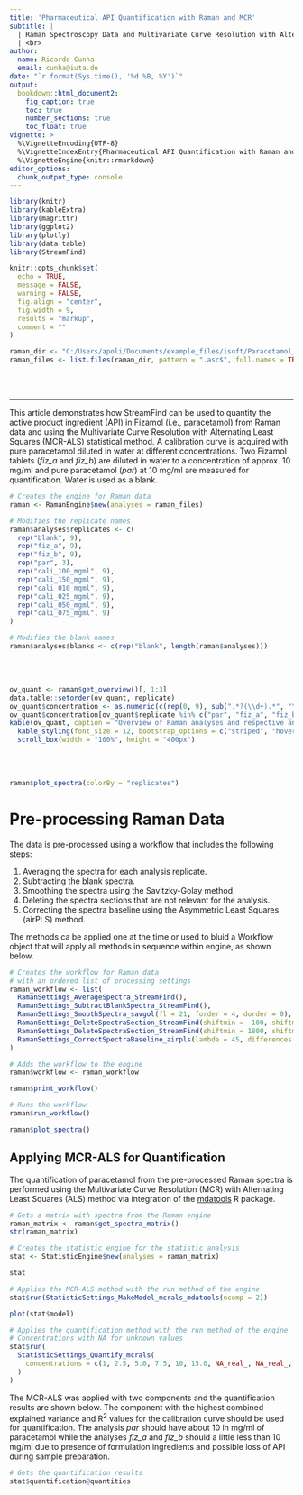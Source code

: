 ```yaml
---
title: 'Pharmaceutical API Quantification with Raman and MCR'
subtitle: |
  | Raman Spectroscopy Data and Multivariate Curve Resolution with Alternating Least Squares (MCR-ALS)
  | <br>
author:
  name: Ricardo Cunha
  email: cunha@iuta.de
date: "`r format(Sys.time(), '%d %B, %Y')`"
output:
  bookdown::html_document2:
    fig_caption: true
    toc: true
    number_sections: true
    toc_float: true
vignette: >
  %\VignetteEncoding{UTF-8}
  %\VignetteIndexEntry{Pharmaceutical API Quantification with Raman and MCR}
  %\VignetteEngine{knitr::rmarkdown}
editor_options: 
  chunk_output_type: console
---
```


```r
library(knitr)
library(kableExtra)
library(magrittr)
library(ggplot2)
library(plotly)
library(data.table)
library(StreamFind)

knitr::opts_chunk$set(
  echo = TRUE,
  message = FALSE,
  warning = FALSE,
  fig.align = "center",
  fig.width = 9,
  results = "markup",
  comment = ""
)

raman_dir <- "C:/Users/apoli/Documents/example_files/isoft/Paracetamol_raman_quantification"
raman_files <- list.files(raman_dir, pattern = ".asc$", full.names = TRUE)
```

<style>
pre {
  overflow-x: auto;
}
pre code {
  word-wrap: normal;
  white-space: pre;
}
</style>

<br>
<br>

***

This article demonstrates how StreamFind can be used to quantity the active product ingredient (API) in Fizamol (i.e., 
paracetamol) from Raman data and using the Multivariate Curve Resolution with Alternating Least Squares (MCR-ALS) 
statistical method. A calibration curve is acquired with pure paracetamol diluted in water at different concentrations.
Two Fizamol tablets (*fiz_a* and *fiz_b*) are diluted in water to a concentration of approx. 10 mg/ml and pure 
paracetamol (*par*) at 10 mg/ml are measured for quantification. Water is used as a blank.

```r
# Creates the engine for Raman data
raman <- RamanEngine$new(analyses = raman_files)

# Modifies the replicate names
raman$analyses$replicates <- c(
  rep("blank", 9),
  rep("fiz_a", 9),
  rep("fiz_b", 9),
  rep("par", 3),
  rep("cali_100_mgml", 9),
  rep("cali_150_mgml", 9),
  rep("cali_010_mgml", 9),
  rep("cali_025_mgml", 9),
  rep("cali_050_mgml", 9),
  rep("cali_075_mgml", 9)
)

# Modifies the blank names
raman$analyses$blanks <- c(rep("blank", length(raman$analyses)))
```

<br>
<br>

```r
ov_quant <- raman$get_overview()[, 1:3]
data.table::setorder(ov_quant, replicate)
ov_quant$concentration <- as.numeric(c(rep(0, 9), sub(".*?(\\d+).*", "\\1", ov_quant$replicate[10:63]), rep(0, nrow(ov_quant) - 63))) / 10
ov_quant$concentration[ov_quant$replicate %in% c("par", "fiz_a", "fiz_b")] <- NA_real_
kable(ov_quant, caption = "Overview of Raman analyses and respective analysis replicate groups and blanks.") %>%
  kable_styling(font_size = 12, bootstrap_options = c("striped", "hover", "condensed", "responsive"), fixed_thead = TRUE) %>%
  scroll_box(width = "100%", height = "400px")
```

<br>
<br>

```r
raman$plot_spectra(colorBy = "replicates")
```

# Pre-processing Raman Data

The data is pre-processed using a workflow that includes the following steps:

1. Averaging the spectra for each analysis replicate.
2. Subtracting the blank spectra.
3. Smoothing the spectra using the Savitzky-Golay method.
4. Deleting the spectra sections that are not relevant for the analysis.
5. Correcting the spectra baseline using the Asymmetric Least Squares (airPLS) method.

The methods ca be applied one at the time or used to bluid a Workflow object that will apply all methods in sequence 
within engine, as shown below.

```r
# Creates the workflow for Raman data
# with an ordered list of processing settings
raman_workflow <- list(
  RamanSettings_AverageSpectra_StreamFind(),
  RamanSettings_SubtractBlankSpectra_StreamFind(),
  RamanSettings_SmoothSpectra_savgol(fl = 21, forder = 4, dorder = 0),
  RamanSettings_DeleteSpectraSection_StreamFind(shiftmin = -100, shiftmax = 350),
  RamanSettings_DeleteSpectraSection_StreamFind(shiftmin = 1800, shiftmax = 2500),
  RamanSettings_CorrectSpectraBaseline_airpls(lambda = 45, differences = 1, itermax = 30)
)

# Adds the workflow to the engine
raman$workflow <- raman_workflow

raman$print_workflow()
```

```r
# Runs the workflow
raman$run_workflow()
```

```r
raman$plot_spectra()
```

## Applying MCR-ALS for Quantification

The quantification of paracetamol from the pre-processed Raman spectra is performed using the Multivariate Curve 
Resolution (MCR) with Alternating Least Squares (ALS) method via integration of the [mdatools](https://mdatools.com/docs/mcr--als.html) R package.

```r
# Gets a matrix with spectra from the Raman engine
raman_matrix <- raman$get_spectra_matrix()
str(raman_matrix)
```

```r
# Creates the statistic engine for the statistic analysis
stat <- StatisticEngine$new(analyses = raman_matrix)

stat
```

```r
# Applies the MCR-ALS method with the run method of the engine
stat$run(StatisticSettings_MakeModel_mcrals_mdatools(ncomp = 2))
```

```r
plot(stat$model)
```

```r
# Applies the quantification method with the run method of the engine
# Concentrations with NA for unknown values
stat$run(
  StatisticSettings_Quantify_mcrals(
    concentrations = c(1, 2.5, 5.0, 7.5, 10, 15.0, NA_real_, NA_real_, NA_real_)
  )
)
```

The MCR-ALS was applied with two components and the quantification results are shown below. The component with the 
highest combined explained variance and R<sup>2</sup> values for the calibration curve should be used for quantification. 
The analysis *par* should have about 10 in mg/ml of paracetamol while the analyses *fiz_a* and *fiz_b* should a little 
less than 10 mg/ml due to presence of formulation ingredients and possible loss of API during sample preparation.

```r
# Gets the quantification results
stat$quantification@quantities
```

